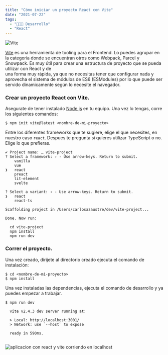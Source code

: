 ```yaml
---
title: "Cómo iniciar un proyecto React con Vite"
date: "2021-07-22"
tags: 
  - "🧑🏻‍💻 Desarrollo"
  - "React"
---
```


![Vite](/images/react-vite/logo-vite.png)

[Vite](https://vitejs.dev/) es una herramienta de tooling para el Frontend. Lo puedes agrupar
en la categoría donde se encuentran otros como Webpack, Parcel y Snowpack.
Es muy útil para crear una estructura de proyecto que se pueda utilizar con React y de\
una forma muy rápida, ya que no necesitas tener que configurar nada y aprovecha el
sistema de módulos de ES6 (ESModules) por lo que puede ser servido dinamicamente según
lo necesite el navegador.


### Crear un proyecto React con Vite.

<YouTube videoId="GQqT_qvW0Q4" />

Asegurate de tener instalado [Node.js](https://nodejs.org) en tu equipo. Una vez
lo tengas, corre los siguientes comandos:

```shell
$ npm init vite@latest <nombre-de-mi-proyecto>
```

Entre los diferentes frameworks que te sugiere, elige el que necesites, en nuestro caso `react`.
Despues te pregunta si quieres utilizar TypeScript o no. Elige lo que prefieras.

```shell
✔ Project name: … vite-project
? Select a framework: › - Use arrow-keys. Return to submit.
    vanilla
    vue
❯   react
    preact
    lit-element
    svelte

```

```shell
? Select a variant: › - Use arrow-keys. Return to submit.
❯   react
    react-ts
```

```shell 
Scaffolding project in /Users/carlosazaustre/dev/vite-project...

Done. Now run:

  cd vite-project
  npm install
  npm run dev
```

### Correr el proyecto.
Una vez creado, dirijete al directorio creado ejecuta el comando de instalación:

```shell
$ cd <nombre-de-mi-proyecto>
$ npm install
```

Una vez instaladas las dependencias, ejecuta el comando de desarrollo y ya puedes
empezar a trabajar.

```shell
$ npm run dev

  vite v2.4.3 dev server running at:

  > Local: http://localhost:3001/
  > Network: use `--host` to expose

  ready in 590ms.


```

![aplicacion con react y vite corriendo en localhost](/images/react-vite/vite-react-app.png)

